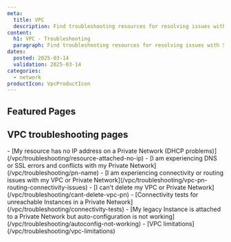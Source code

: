 ```yaml
---
meta:
  title: VPC
  description: Find troubleshooting resources for resolving issues with Scaleway Virtual Private Cloud and Private Networks.
content:
  h1: VPC - Troubleshooting
  paragraph: Find troubleshooting resources for resolving issues with Scaleway Virtual Private Cloud and Private Networks.
dates:
  posted: 2025-03-14
  validation: 2025-03-14
categories:
  - network
productIcon: VpcProductIcon
---
```


<ProductHeader
  productName="VPC troubleshooting"
  productLogo="vpc"
  description="Learn how to fix the most common issues with Scaleway VPC and Private Networks."
/>

## Featured Pages

<Grid>
    <Card
      title="VPC FAQ"
      description="Answers to common VPC questions"
      url="/vpc/faq/"
      label="See more"
    />
    <Card
      title="Attaching resources to a Private Network"
      description="Get resources communicating effectively"
      url="/vpc/how-to/attach-resources-to-pn/"
      label="See more"
    />
    <Card
      title="Understanding routing"
      description="Everything to know about VPC routing"
      url="/vpc/reference-content/understanding-routing/"
      label="See more"
    />
</Grid>
<Grid>
    <Card
      title="Understanding DNS"
      description="Find info about DNS on VPCs"
      url="/vpc/reference-content/dns/"
      label="See more"
    />
    <Card
      title="Solving connectivity & routing issues"
      description="Tips and troubleshooting"
      url="/vpc/troubleshooting/vpc-pn-routing-connectivity-issues/"
      label="See more"
    />
    <Card
      title="Solving problems deleting VPCs and Private Networks"
      description="Get solutions for known blockers"
      url="/vpc/troubleshooting/cant-delete-vpc-pn/"
      label="See more"
    />
</Grid>

## VPC troubleshooting pages

<LinksList>
  - [My resource has no IP address on a Private Network (DHCP problems)](/vpc/troubleshooting/resource-attached-no-ip)
  - [I am experiencing DNS or SSL errors and conflicts with my Private Network](/vpc/troubleshooting/pn-name)
  - [I am experiencing connectivity or routing issues with my VPC or Private Network](/vpc/troubleshooting/vpc-pn-routing-connectivity-issues)
  - [I can't delete my VPC or Private Network](/vpc/troubleshooting/cant-delete-vpc-pn)
  - [Connectivity tests for unreachable Instances in a Private Network](/vpc/troubleshooting/connectivity-tests)
  - [My legacy Instance is attached to a Private Network but auto-configuration is not working](/vpc/troubleshooting/autoconfig-not-working)
  - [VPC limitations](/vpc/troubleshooting/vpc-limitations)
</LinksList>
